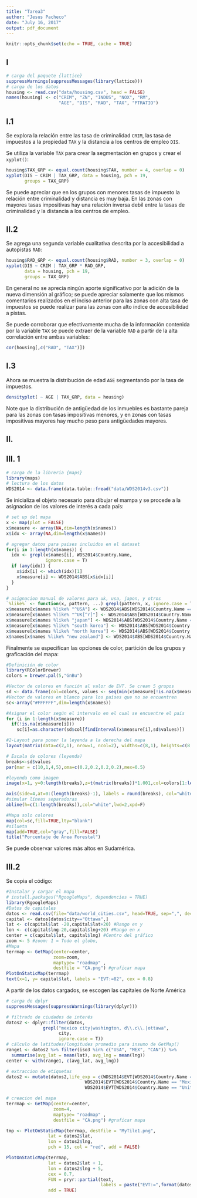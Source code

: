 ```yaml
---
title: "Tarea3"
author: "Jesus Pacheco"
date: "July 16, 2017"
output: pdf_document
---
```


```r
knitr::opts_chunk$set(echo = TRUE, cache = TRUE)
```

## I

```r
# carga del paquete {lattice}
suppressWarnings(suppressMessages(library(lattice)))
# carga de los datos
housing <- read.csv("data/housing.csv", head = FALSE)
names(housing) <- c("CRIM", "ZN", "INDUS", "NOX", "RM",
                    "AGE", "DIS", "RAD", "TAX", "PTRATIO")
```

## I.1

Se explora la relación entre las tasa de criminalidad `CRIM`, las tasa de impuestos a la propiedad `TAX` y la distancia a los centros de empleo `DIS`. 

Se utiliza la variable `TAX` para crear la segmentación en grupos y crear el `xyplot()`:

```r
housing$TAX_GRP <- equal.count(housing$TAX, number = 4, overlap = 0)
xyplot(DIS ~ CRIM | TAX_GRP, data = housing, pch = 19, 
       groups = TAX_GRP)
```

Se puede apreciar que en los grupos con menores tasas de impuesto la relación entre criminalidad y distancia es muy baja. En las zonas con mayores tasas impositivas hay una relación inversa  debil entre la tasas de criminalidad y la distancia a los centros de empleo.

## II.2

Se agrega una segunda variable cualitativa descrita por la accesibilidad a autopistas `RAD`:

```r
housing$RAD_GRP <- equal.count(housing$RAD, number = 3, overlap = 0)
xyplot(DIS ~ CRIM | TAX_GRP * RAD_GRP, 
       data = housing, pch = 19, 
       groups = TAX_GRP)
```

En general no se aprecia ningún aporte significativo por la adición de la nueva dimensión al gráfico; se puede apreciar solamente que los mismos comentarios realizados en el inciso anterior para las zonas con alta tasa de impuestos se puede realizar para las zonas con alto índice de accesibilidad a pistas.

Se puede corroborar que efectivamente mucha de la información contenida por la variable `TAX` se puede extraer de la variable `RAD` a partir de la alta correlación entre ambas variables:

```r
cor(housing[,c("RAD", "TAX")])
```

## I.3

Ahora se muestra la distribución de edad `AGE` segmentando por la tasa de impuestos.

```r
densityplot( ~ AGE | TAX_GRP, data = housing)
```

Note que la distribución de antigüedad de los inmuebles es bastante pareja para las zonas con tasas impositivas menores, y en zonas con tasas impositivas mayores hay mucho peso para antigüedades mayores.

## II.

## III. 1

```r
# carga de la libreria {maps}
library(maps)
# lectura de los datos
WDS2014 <- data.frame(data.table::fread("data/WDS2014v3.csv"))
```

Se inicializa el objeto necesario para dibujar el mampa y se procede a la asignacion de los valores de interés a cada país:

```r
# set up del mapa
x <- map(plot = FALSE)
x$measure <- array(NA,dim=length(x$names))
x$idx <- array(NA,dim=length(x$names))

# agregar datos para paises incluidos en el dataset
for(i in 1:length(x$names)) {
  idx <- grepl(x$names[i], WDS2014$Country.Name, 
               ignore.case = T)
  if (any(idx)) {
    x$idx[i] <- which(idx)[1]
    x$measure[i] <- WDS2014$ABS[x$idx[i]]
  }
}

# asignacion manual de valores para uk, usa, japon, y otros 
`%like%` <- function(x, pattern, ...) grepl(pattern, x, ignore.case = T, ...)
x$measure[x$names %like% "^USA"] <- WDS2014$ABS[WDS2014$Country.Name == "United States"]
x$measure[x$names %like% "^UK[^r]"] <- WDS2014$ABS[WDS2014$Country.Name == "United Kingdom"]
x$measure[x$names %like% "japan"] <- WDS2014$ABS[WDS2014$Country.Name == "Japan"]
x$measure[x$names %like% "south korea"] <- WDS2014$ABS[WDS2014$Country.Name == "Korea, Rep."]
x$measure[x$names %like% "north korea"] <- WDS2014$ABS[WDS2014$Country.Name %like% "Korea.*Dem.*People"]
x$names[x$names %like% "new zealand"] <- WDS2014$ABS[WDS2014$Country.Name == "New Zealand"]
```

Finalmente se especifican las opciones de color, partición de los grupos y graficación del mapa:

```r
#Definición de color
library(RColorBrewer)
colors = brewer.pal(5,"GnBu")

#Vector de colores en función al valor de EVT. Se crean 5 grupos 
sd <- data.frame(col=colors, values <- seq(min(x$measure[!is.na(x$measure)]), max(x$measure[!is.na(x$measure)]) *1.0001,length.out=5))
#Vector de valores en blanco para los países que no se encuentren
sc<-array("#FFFFFF",dim=length(x$names))

#Asignar el color según el intervalo en el cual se encuentre el país
for (i in 1:length(x$measure))
  if(!is.na(x$measure[i]))
    sc[i]=as.character(sd$col[findInterval(x$measure[i],sd$values)])

#2-Layout para poner la leyenda a la derecha del mapa
layout(matrix(data=c(2,1), nrow=1, ncol=2), widths=c(8,1), heights=c(8,1))

# Escala de colores (leyenda)
breaks<-sd$values
par(mar = c(10,1,4,5),oma=c(0.2,0.2,0.2,0.2),mex=0.5)

#leyenda como imagen
image(x=1, y=0:length(breaks),z=t(matrix(breaks))*1.001,col=colors[1:length(breaks)-1],axes=FALSE, breaks=breaks, xlab="",ylab="",xaxt="n")

axis(side=4,at=0:(length(breaks)-1), labels = round(breaks), col="white", las=1)
#simular líneas separadoras
abline(h=c(1:length(breaks)),col="white",lwd=2,xpd=F)

#Mapa solo colores
map(col=sc,fill=TRUE,lty="blank")
#silueta
map(add=TRUE,col="gray",fill=FALSE)
title("Porcentaje de Area Forestal")
```

Se puede observar valores más altos en Sudamérica.

## III.2

Se copia el código:

```r
#Instalar y cargar el mapa
# install.packages("RgoogleMaps", dependencies = TRUE)
library(RgoogleMaps)
#Datos de capitales
datos <- read.csv(file="data/world_cities.csv", head=TRUE, sep=",", dec = ".")
capital <- datos[datos$city=="Ottawa",]
lat <- c(capital$lat -20,capital$lat+20) #Rango en y
lon <- c(capital$lng-20,capital$lng+20) #Rango en x
center = c(capital$lat, capital$lng) #Centro del gráfico
zoom <- 5 #zoom: 1 = Todo el globo,
#Mapa
terrmap <- GetMap(center=center, 
                  zoom=zoom, 
                  maptype= "roadmap" , 
                  destfile = "CA.png") #graficar mapa
PlotOnStaticMap(terrmap)
text(x=1, y= capital$lat, labels = "EVT:=82", cex = 0.8)
```

A partir de los datos cargados, se escogen las capitales de Norte América 

```r
# carga de dplyr
suppressMessages(suppressWarnings(library(dplyr)))

# filtrado de ciudades de interés
datos2 <- dplyr::filter(datos,
              grepl("mexico city|washington, d\\.c\\.|ottawa",
                    city, 
                    ignore.case = T))
# cálculo de latitudes/longitudes promedio para insumo de GetMap()
range1 <- datos2 %>% filter(iso3 %in% c("USA", "MEX", "CAN")) %>% 
  summarise(avg_lat = mean(lat), avg_lng = mean(lng))
center <- with(range1, c(avg_lat, avg_lng))

# extraccion de etiquetas
datos2 <- mutate(datos2,life_exp = c(WDS2014$EVT[WDS2014$Country.Name == "Canada"],
                              WDS2014$EVT[WDS2014$Country.Name == "Mexico"],
                              WDS2014$EVT[WDS2014$Country.Name == "United States"]))

# creacion del mapa
terrmap <- GetMap(center=center, 
                  zoom=4, 
                  maptype= "roadmap" , 
                  destfile = "CA.png") #graficar mapa

tmp <- PlotOnStaticMap(terrmap, destfile = "MyTile1.png",
                lat = datos2$lat,
                lon = datos2$lng,
                pch = 15, col = "red", add = FALSE)

PlotOnStaticMap(terrmap,
                lat = datos2$lat + 1,
                lon = datos2$lng + 5,
                cex = 0.7,
                FUN = pryr::partial(text, 
                                    labels = paste("EVT:=",format(datos2$life_exp))),
                add = TRUE)


```

